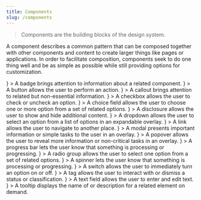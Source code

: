 ```yaml
---
title: Components
slug: /components
---
```



> Components are the building blocks of the design system.

A component describes a common pattern that can be composed together with other components and content to create larger things like pages or applications.
In order to facilitate composition, components seek to do one thing well and be as simple as possible while still providing options for customization.

<Features basePath="/docs/components/" columns={3}>
	<FeatureCard title="Badge" slug="badge"
		media={<FeatureImage />}
	>
		A badge brings attention to information about a related component.
	</FeatureCard>
	<FeatureCard title="Button" slug="button"
		media={<FeatureImage src="/img/button.png" />}
	>
		A button allows the user to perform an action.
	</FeatureCard>
	<FeatureCard title="Callout" slug="callout"
		media={<FeatureImage />}
	>
		A callout brings attention to related but non-essential information.
	</FeatureCard>
	<FeatureCard title="Checkbox" slug="checkbox"
		media={<FeatureImage src="/img/checkbox.png" />}
	>
		A checkbox allows the user to check or uncheck an option.
	</FeatureCard>
	<FeatureCard title="Choice Field" slug="choice-field"
		media={<FeatureImage />}
	>
		A choice field allows the user to choose one or more option from a set of related options.
	</FeatureCard>
	<FeatureCard title="Disclosure" slug="disclosure"
		media={<FeatureImage src="/img/disclosure.png" />}
	>
		A disclosure allows the user to show and hide additional content.
	</FeatureCard>
	<FeatureCard title="Dropdown" slug="dropdown"
		media={<FeatureImage />}
	>
		A dropdown allows the user to select an option from a list of options in an expandable overlay.
	</FeatureCard>
	<FeatureCard title="Link" slug="link"
		media={<FeatureImage />}
	>
		A link allows the user to navigate to another place.
	</FeatureCard>
	<FeatureCard title="Modal" slug="modal"
		media={<FeatureImage />}
	>
		A modal presents important information or simple tasks to the user in an overlay.
	</FeatureCard>
	<FeatureCard title="Popover" slug="popover"
		media={<FeatureImage />}
	>
		A popover allows the user to reveal more information or non-critical tasks in an overlay.
	</FeatureCard>
	<FeatureCard title="Progress Bar" slug="progress-bar"
		media={<FeatureImage />}
	>
		A progress bar lets the user know that something is processing or progressing.
	</FeatureCard>
	<FeatureCard title="Radio Group" slug="radio-group"
		media={<FeatureImage />}
	>
		A radio group allows the user to select one option from a set of related options.
	</FeatureCard>
	<FeatureCard title="Spinner" slug="spinner"
		media={<FeatureImage />}
	>
		A spinner lets the user know that something is processing or progressing.
	</FeatureCard>
	<FeatureCard title="Switch" slug="switch"
		media={<FeatureImage />}
	>
		A switch allows the user to immediately turn an option on or off.
	</FeatureCard>
	<FeatureCard title="Tag" slug="tag"
		media={<FeatureImage />}
	>
		A tag allows the user to interact with or dismiss a status or classification.
	</FeatureCard>
	<FeatureCard title="Text Field" slug="text-field"
		media={<FeatureImage />}
	>
		A text field allows the user to enter and edit text.
	</FeatureCard>
	<FeatureCard title="Tooltip" slug="tooltip"
		media={<FeatureImage />}
	>
		A tooltip displays the name of or description for a related element on demand.
	</FeatureCard>
</Features>
